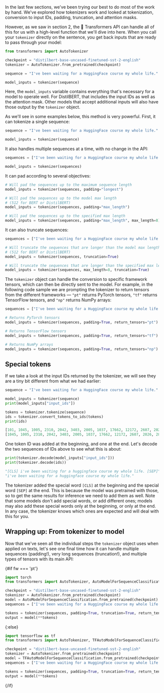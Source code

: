 <script>
	
</script>

In the last few sections, we've been trying our best to do most of the work by hand. We've explored how tokenizers work and looked at tokenization, conversion to input IDs, padding, truncation, and attention masks.

However, as we saw in section 2, the 🤗 Transformers API can handle all of this for us with a high-level function that we'll dive into here. When you call your `tokenizer` directly on the sentence, you get back inputs that are ready to pass through your model:

```py
from transformers import AutoTokenizer

checkpoint = "distilbert-base-uncased-finetuned-sst-2-english"
tokenizer = AutoTokenizer.from_pretrained(checkpoint)

sequence = "I've been waiting for a HuggingFace course my whole life."

model_inputs = tokenizer(sequence)
```

Here, the `model_inputs` variable contains everything that's necessary for a model to operate well. For DistilBERT, that includes the input IDs as well as the attention mask. Other models that accept additional inputs will also have those output by the `tokenizer` object.

As we'll see in some examples below, this method is very powerful. First, it can tokenize a single sequence:

```py
sequence = "I've been waiting for a HuggingFace course my whole life."

model_inputs = tokenizer(sequence)
```

It also handles multiple sequences at a time, with no change in the API:

```py
sequences = ["I've been waiting for a HuggingFace course my whole life.", "So have I!"]

model_inputs = tokenizer(sequences)
```

It can pad according to several objectives:

```py
# Will pad the sequences up to the maximum sequence length
model_inputs = tokenizer(sequences, padding="longest")

# Will pad the sequences up to the model max length
# (512 for BERT or DistilBERT)
model_inputs = tokenizer(sequences, padding="max_length")

# Will pad the sequences up to the specified max length
model_inputs = tokenizer(sequences, padding="max_length", max_length=8)
```

It can also truncate sequences:

```py
sequences = ["I've been waiting for a HuggingFace course my whole life.", "So have I!"]

# Will truncate the sequences that are longer than the model max length
# (512 for BERT or DistilBERT)
model_inputs = tokenizer(sequences, truncation=True)

# Will truncate the sequences that are longer than the specified max length
model_inputs = tokenizer(sequences, max_length=8, truncation=True)
```

The `tokenizer` object can handle the conversion to specific framework tensors, which can then be directly sent to the model. For example, in the following code sample we are prompting the tokenizer to return tensors from the different frameworks — `"pt"` returns PyTorch tensors, `"tf"` returns TensorFlow tensors, and `"np"` returns NumPy arrays:

```py
sequences = ["I've been waiting for a HuggingFace course my whole life.", "So have I!"]

# Returns PyTorch tensors
model_inputs = tokenizer(sequences, padding=True, return_tensors="pt")

# Returns TensorFlow tensors
model_inputs = tokenizer(sequences, padding=True, return_tensors="tf")

# Returns NumPy arrays
model_inputs = tokenizer(sequences, padding=True, return_tensors="np")
```

## Special tokens

If we take a look at the input IDs returned by the tokenizer, we will see they are a tiny bit different from what we had earlier:

```py
sequence = "I've been waiting for a HuggingFace course my whole life."

model_inputs = tokenizer(sequence)
print(model_inputs["input_ids"])

tokens = tokenizer.tokenize(sequence)
ids = tokenizer.convert_tokens_to_ids(tokens)
print(ids)
```

```python out
[101, 1045, 1005, 2310, 2042, 3403, 2005, 1037, 17662, 12172, 2607, 2026, 2878, 2166, 1012, 102]
[1045, 1005, 2310, 2042, 3403, 2005, 1037, 17662, 12172, 2607, 2026, 2878, 2166, 1012]
```

One token ID was added at the beginning, and one at the end. Let's decode the two sequences of IDs above to see what this is about:

```py
print(tokenizer.decode(model_inputs["input_ids"]))
print(tokenizer.decode(ids))
```

```python out
"[CLS] i've been waiting for a huggingface course my whole life. [SEP]"
"i've been waiting for a huggingface course my whole life."
```

The tokenizer added the special word `[CLS]` at the beginning and the special word `[SEP]` at the end. This is because the model was pretrained with those, so to get the same results for inference we need to add them as well. Note that some models don't add special words, or add different ones; models may also add these special words only at the beginning, or only at the end. In any case, the tokenizer knows which ones are expected and will deal with this for you.

## Wrapping up: From tokenizer to model

Now that we've seen all the individual steps the `tokenizer` object uses when applied on texts, let's see one final time how it can handle multiple sequences (padding!), very long sequences (truncation!), and multiple types of tensors with its main API:

{#if fw === 'pt'}
```py
import torch
from transformers import AutoTokenizer, AutoModelForSequenceClassification

checkpoint = "distilbert-base-uncased-finetuned-sst-2-english"
tokenizer = AutoTokenizer.from_pretrained(checkpoint)
model = AutoModelForSequenceClassification.from_pretrained(checkpoint)
sequences = ["I've been waiting for a HuggingFace course my whole life.", "So have I!"]

tokens = tokenizer(sequences, padding=True, truncation=True, return_tensors="pt")
output = model(**tokens)
```
{:else}
```py
import tensorflow as tf
from transformers import AutoTokenizer, TFAutoModelForSequenceClassification

checkpoint = "distilbert-base-uncased-finetuned-sst-2-english"
tokenizer = AutoTokenizer.from_pretrained(checkpoint)
model = TFAutoModelForSequenceClassification.from_pretrained(checkpoint)
sequences = ["I've been waiting for a HuggingFace course my whole life.", "So have I!"]

tokens = tokenizer(sequences, padding=True, truncation=True, return_tensors="tf")
output = model(**tokens)
```
{/if}

